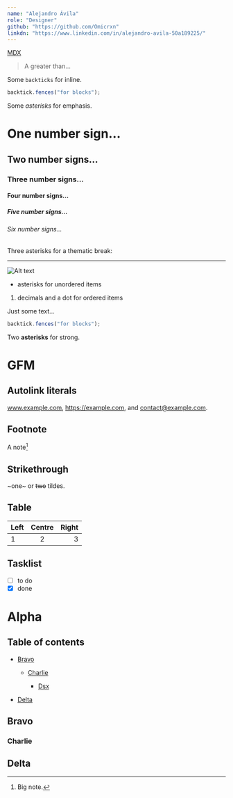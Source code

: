 ```yaml
---
name: "Alejandro Ávila"
role: "Designer"
github: "https://github.com/Omicrxn"
linkdn: "https://www.linkedin.com/in/alejandro-avila-50a189225/"
---
```


[MDX](https://mdxjs.com "title")

> A greater than…

Some `backticks` for inline.

```js
backtick.fences("for blocks");
```

Some _asterisks_ for emphasis.

# One number sign…

## Two number signs…

### Three number signs…

#### Four number signs…

##### Five number signs…

###### Six number signs…

Three asterisks for a thematic break:

---

![Alt text](/logo.png "title")

- asterisks for unordered items

1. decimals and a dot for ordered items

Just some text…

```js
backtick.fences("for blocks");
```

Two **asterisks** for strong.

# GFM

## Autolink literals

www.example.com, https://example.com, and contact@example.com.

## Footnote

A note[^1]

[^1]: Big note.

## Strikethrough

~one~ or ~~two~~ tildes.

## Table

| Left | Centre | Right |
| :--- | :----: | ----: |
| 1    |   2    |     3 |

## Tasklist

- [ ] to do
- [x] done

# Alpha

## Table of contents

- [Bravo](#bravo)

  - [Charlie](#charlie)

    - [Dsx](#Dsx)

- [Delta](#delta)

## Bravo

### Charlie

## Delta
